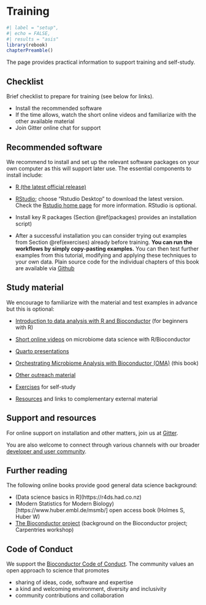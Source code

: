 
# Training {#training}

```r
#| label = "setup",
#| echo = FALSE,
#| results = "asis"
library(rebook)
chapterPreamble()
```

The page provides practical information to support training and self-study.


## Checklist {#checklist}

Brief checklist to prepare for training (see below for links).

 * Install the recommended software
 * If the time allows, watch the short online videos and familiarize with the other available material
 * Join Gitter online chat for support


## Recommended software {#software}

We recommend to install and set up the relevant software packages on
your own computer as this will support later use. The essential
components to install include:

* [R (the latest official release)](https://www.r-project.org/) 

* [RStudio](https://www.rstudio.com/products/rstudio/download/);
  choose "Rstudio Desktop" to download the latest version. Check the
  [Rstudio home page](https://www.rstudio.com/) for more
  information. RStudio is optional.

* Install key R packages (Section \@ref(packages) provides an installation script)


* After a successful installation you can consider trying out examples
  from Section \@ref(exercises) already before training. **You can run
  the workflows by simply copy-pasting examples.** You can then test
  further examples from this tutorial, modifying and applying these
  techniques to your own data. Plain source code for the individual chapters of this book are available via [Github](https://github.com/microbiome/OMA/tree/master/R)


## Study material {#material}

We encourage to familiarize with the material and test examples in advance but this is optional:

 * [Introduction to data analysis with R and Bioconductor](https://carpentries-incubator.github.io/bioc-intro/) (for beginners with R)
 
 * [Short online videos](https://www.youtube.com/playlist?list=PLjiXAZO27elAJEptP59BN3whVJ61XIkST) on microbiome data science with R/Bioconductor  

 * [Quarto presentations](https://microbiome.github.io/outreach/index.html)

 * [Orchestrating Microbiome Analysis with Bioconductor (OMA)](https://microbiome.github.io/OMA/) (this book)

 * [Other outreach material](https://github.com/microbiome/outreach)

 * [Exercises](#exercises) for self-study

 * [Resources](#resources) and links to complementary external material



## Support and resources

For online support on installation and other matters, join us at
[Gitter](https://gitter.im/microbiome/miaverse?utm_source=badge&utm_medium=badge&utm_campaign=pr-badge&utm_content=badge).

You are also welcome to connect through various channels with our
broader [developer and user community](https://microbiome.github.io).


## Further reading

The following online books provide good general data science background:

  * (Data science basics in R](https://r4ds.had.co.nz)
  * (Modern Statistics for Modern Biology)[https://www.huber.embl.de/msmb/] open access book (Holmes S, Huber W)
  * [The Bioconductor
    project](https://carpentries-incubator.github.io/bioc-project/)
    (background on the Bioconductor project; Carpentries workshop)



## Code of Conduct {#coc}

We support the [Bioconductor Code of Conduct](https://bioconductor.github.io/bioc_coc_multilingual/). The community values an open approach to science that promotes 

  - sharing of ideas, code, software and expertise
  - a kind and welcoming environment, diversity and inclusivity
  - community contributions and collaboration

